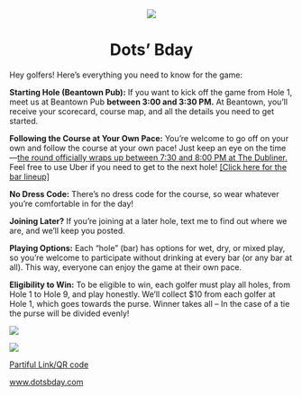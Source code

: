 <center><a>![](images/landscape-02-01.png)</a></center>

<center>

<h1>Dots' Bday</h1>

</center>

Hey golfers! Here’s everything you need to know for the game:

**Starting Hole (Beantown Pub):** If you want to kick off the game from Hole 1, meet us at Beantown Pub **between 3:00 and 3:30 PM.** At Beantown, you’ll receive your scorecard, course map, and all the details you need to get started.

**Following the Course at Your Own Pace:** You’re welcome to go off on your own and follow the course at your own pace! Just keep an eye on the time—[the round officially wraps up between 7:30 and 8:00 PM at The Dubliner.]{.underline} Feel free to use Uber if you need to get to the next hole! [\[Click here for the bar lineup\]](https://dotsbday.com/holes)

**No Dress Code:** There’s no dress code for the course, so wear whatever you’re comfortable in for the day!

**Joining Later?** If you’re joining at a later hole, text me to find out where we are, and we’ll keep you posted.

**Playing Options:** Each “hole” (bar) has options for wet, dry, or mixed play, so you’re welcome to participate without drinking at every bar (or any bar at all). This way, everyone can enjoy the game at their own pace.

**Eligibility to Win:** To be eligible to win, each golfer must play all holes, from Hole 1 to Hole 9, and play honestly. We’ll collect \$10 from each golfer at Hole 1, which goes towards the purse. Winner takes all – In the case of a tie the purse will be divided evenly!

::: {layout-ncol="2"}
[![](images/partiful-01.png){fig-align="left"}](https://partiful.com/e/BcU9GWCVZIkCg4CvfiPX)

[![](images/efile-01.png)](https://www.dotsbday.com/)

[Partiful Link/QR code](https://partiful.com/e/BcU9GWCVZIkCg4CvfiPX)

[www.dotsbday.com](https://www.dotsbday.com/)
:::
